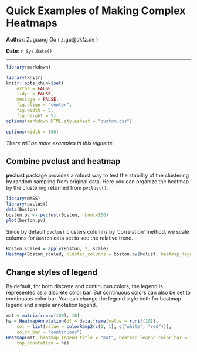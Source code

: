 <!--
%\VignetteEngine{knitr}
%\VignetteIndexEntry{Quick Examples of Making Complex Heatmaps}
-->

Quick Examples of Making Complex Heatmaps
========================================

**Author**: Zuguang Gu ( z.gu@dkfz.de )

**Date**: `r Sys.Date()`

-------------------------------------------------------------

```r
library(markdown)

library(knitr)
knitr::opts_chunk$set(
    error = FALSE,
    tidy  = FALSE,
    message = FALSE,
    fig.align = "center",
    fig.width = 5,
    fig.height = 5)
options(markdown.HTML.stylesheet = "custom.css")

options(width = 100)
```

*There will be more examples in this vignette.*

## Combine pvclust and heatmap

**pvclust** package provides a robust way to test the stability of the clustering
by random sampling from original data. Here you can organize the heatmap by the clustering
returned from `pvclust()`.

```r
library(MASS)
library(pvclust)
data(Boston)
boston.pv <- pvclust(Boston, nboot=100)
plot(boston.pv)
```

Since by default `pvclust` clusters columns by 'correlation' method, we scale columns for
`Boston` data set to see the relative trend.

```r
Boston_scaled = apply(Boston, 2, scale)
Heatmap(Boston_scaled, cluster_columns = boston.pv$hclust, heatmap_legend_title = "Boston")
```

## Change styles of legend

By default, for both discrete and continuous colors, the legend is represented as a discrete color bar.
But continuous colors can also be set to continuous color bar. You can change the legend style both
for heatmap legend and simple annotation legend.

```r
mat = matrix(rnorm(100), 10)
ha = HeatmapAnnotation(df = data.frame(value = runif(10)), 
	col = list(value = colorRamp2(c(0, 1), c("white", "red"))),
	color_bar = "continuous")
Heatmap(mat, heatmap_legend_title = "mat", heatmap_legend_color_bar = "continuous", 
	top_annotation = ha)
```


